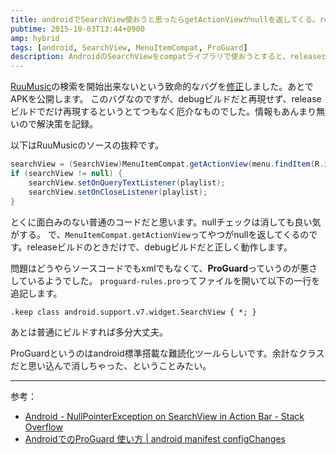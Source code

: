 ```yaml
---
title: androidでSearchView使おうと思ったらgetActionViewがnullを返してくる。releaseビルドのときだけ。
pubtime: 2015-10-03T13:44+0900
amp: hybrid
tags: [android, SearchView, MenuItemCompat, ProGuard]
description: AndroidのSearchViewをcompatライブラリで使おうとすると、releaseビルドのときだけMenuItemCompat.getActionViewがnullを返してくる問題の修正方法です。
---
```


[RuuMusic](https://play.google.com/store/apps/details?id=jp.blanktar.ruumusic)の検索を開始出来ないという致命的なバグを[修正](https://bitbucket.org/MacRat/ruumusic/commits/b6db79f6f58ed02f4496c14f3e5659e1eae4768c)しました。あとでAPKを公開します。
このバグなのですが、debugビルドだと再現せず、releaseビルドでだけ再現するというとてつもなく厄介なものでした。情報もあんまり無いので解決策を記録。

以下はRuuMusicのソースの抜粋です。
``` java
searchView = (SearchView)MenuItemCompat.getActionView(menu.findItem(R.id.menu_search));
if (searchView != null) {
    searchView.setOnQueryTextListener(playlist);
    searchView.setOnCloseListener(playlist);
}
```
とくに面白みのない普通のコードだと思います。nullチェックは消しても良い気がする。
で、`MenuItemCompat.getActionView`ってやつがnullを返してくるのです。releaseビルドのときだけで、debugビルドだと正しく動作します。

問題はどうやらソースコードでもxmlでもなくて、**ProGuard**っていうのが悪さしているようでした。
`proguard-rules.pro`ってファイルを開いて以下の一行を追記します。
```
.keep class android.support.v7.widget.SearchView { *; }
```
あとは普通にビルドすれば多分大丈夫。

ProGuardというのはandroid標準搭載な難読化ツールらしいです。余計なクラスだと思い込んで消しちゃった、ということみたい。

---

参考：
- [Android - NullPointerException on SearchView in Action Bar - Stack Overflow](http://stackoverflow.com/questions/18832890/android-nullpointerexception-on-searchview-in-action-bar)
- [AndroidでのProGuard 使い方 | android manifest configChanges](http://www.andr0o0id.com/?p=5340)
